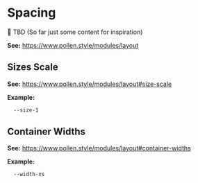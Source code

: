 
<Meta title="Tokens/Spacing" />

# Spacing

🚧 TBD (So far just some content for inspiration)

**See:** https://www.pollen.style/modules/layout

## Sizes Scale

**See:** https://www.pollen.style/modules/layout#size-scale

**Example:**

```css
  --size-1
```

## Container Widths

**See:** https://www.pollen.style/modules/layout#container-widths

**Example:**

```css
  --width-xs
```
